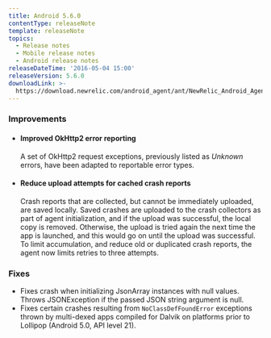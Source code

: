 ```yaml
---
title: Android 5.6.0
contentType: releaseNote
template: releaseNote
topics:
  - Release notes
  - Mobile release notes
  - Android release notes
releaseDateTime: '2016-05-04 15:00'
releaseVersion: 5.6.0
downloadLink: >-
  https://download.newrelic.com/android_agent/ant/NewRelic_Android_Agent_5.6.0.zip
---
```


### Improvements

* #### Improved OkHttp2 error reporting

  A set of OkHttp2 request exceptions, previously listed as _Unknown_ errors, have been adapted to reportable error types.
* #### Reduce upload attempts for cached crash reports

  Crash reports that are collected, but cannot be immediately uploaded, are saved locally. Saved crashes are uploaded to the crash collectors as part of agent initialization, and if the upload was successful, the local copy is removed. Otherwise, the upload is tried again the next time the app is launched, and this would go on until the upload was successful. To limit accumulation, and reduce old or duplicated crash reports, the agent now limits retries to three attempts.

### Fixes

* Fixes crash when initializing JsonArray instances with null values. Throws JSONException if the passed JSON string argument is null.
* Fixes certain crashes resulting from `NoClassDefFoundError` exceptions thrown by multi-dexed apps compiled for Dalvik on platforms prior to Lollipop (Android 5.0, API level 21).

